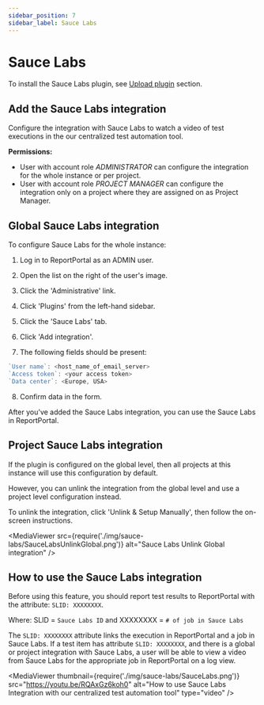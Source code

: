 ```yaml
---
sidebar_position: 7
sidebar_label: Sauce Labs
---
```


# Sauce Labs

To install the Sauce Labs plugin, see [Upload plugin](/plugins/ManagePlugins#upload-plugin) section.

## Add the Sauce Labs integration

Configure the integration with Sauce Labs to watch a video of test executions in the our centralized test automation tool.


**Permissions:**

- User with account role *ADMINISTRATOR* can configure the integration for the whole instance or per project.
- User with account role *PROJECT MANAGER* can configure the integration only on a project where they are assigned on as Project Manager.

## Global Sauce Labs integration

To configure Sauce Labs for the whole instance:

1. Log in to ReportPortal as an ADMIN user.

2. Open the list on the right of the user's image.

3. Click the 'Administrative' link.

4. Click 'Plugins' from the left-hand sidebar.

5. Click the 'Sauce Labs' tab.

6. Click 'Add integration'.

7. The following fields should be present:

  ```javascript 
  `User name`: <host_name_of_email_server>
  `Access token`: <your access token>
  `Data center`: <Europe, USA>
  ```

8. Confirm data in the form.

After you've added the Sauce Labs integration, you can use the Sauce Labs in ReportPortal.

## Project Sauce Labs integration

If the plugin is configured on the global level, then all projects at this instance will use this configuration by default.

However, you can unlink the integration from the global level and use a project level configuration instead.

To unlink the integration, click 'Unlink & Setup Manually', then follow the on-screen instructions.

<MediaViewer src={require('./img/sauce-labs/SauceLabsUnlinkGlobal.png')} alt="Sauce Labs Unlink Global integration" />

## How to use the Sauce Labs integration

Before using this feature, you should report test results to ReportPortal with the attribute: `SLID: XXXXXXXX`.

Where: SLID = `Sauce Labs ID` and XXXXXXXX = `# of job in Sauce Labs`

The `SLID: XXXXXXXX` attribute links the execution in ReportPortal and a job in Sauce Labs. If a test item has attribute `SLID: XXXXXXXX`, and there is a global or project integration with Sauce Labs, a user will be able to view a video from Sauce Labs for the appropriate job in ReportPortal on a log view.

<MediaViewer thumbnail={require('./img/sauce-labs/SauceLabs.png')} src="https://youtu.be/RQAxGz6koh0" alt="How to use Sauce Labs Integration with our centralized test automation tool" type="video" />
